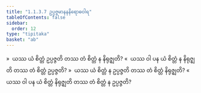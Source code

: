 ```yaml
---
title: "1.1.3.7 ဥပ္ပဇ္ဇမာနနနိရောဓဝါရ"
tableOfContents: false
sidebar:
  order: 12
type: "tipitaka"
basket: "ab"
---
```



<DynamicBreadcrumb />

<Division number="53">

<Paragraph number="218">
»  ယဿ ယံ စိတ္တံ ဥပ္ပဇ္ဇတိ တဿ တံ စိတ္တံ န နိရုဇ္ဈတိ?
</Paragraph>

<Paragraph number="219">
«  ယဿ ဝါ ပန ယံ စိတ္တံ န နိရုဇ္ဈတိ တဿ တံ စိတ္တံ ဥပ္ပဇ္ဇတိ?
</Paragraph>

<Paragraph number="220">
»  ယဿ ယံ စိတ္တံ န ဥပ္ပဇ္ဇတိ တဿ တံ စိတ္တံ နိရုဇ္ဈတိ?
</Paragraph>

<Paragraph number="221">
«  ယဿ ဝါ ပန ယံ စိတ္တံ နိရုဇ္ဈတိ တဿ တံ စိတ္တံ န ဥပ္ပဇ္ဇတိ?
</Paragraph>
</Division>